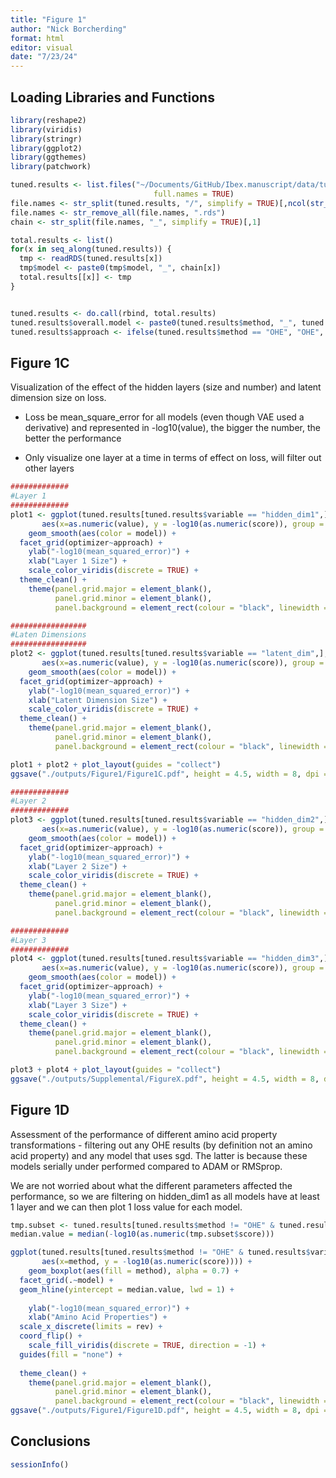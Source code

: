 ```yaml
---
title: "Figure 1"
author: "Nick Borcherding"
format: html
editor: visual
date: "7/23/24"
---
```


## Loading Libraries and Functions

```r
library(reshape2)
library(viridis)
library(stringr)
library(ggplot2)
library(ggthemes)
library(patchwork)
```

```r
tuned.results <- list.files("~/Documents/GitHub/Ibex.manuscript/data/tuningRuns", 
                                full.names = TRUE)
file.names <- str_split(tuned.results, "/", simplify = TRUE)[,ncol(str_split(tuned.results, "/", simplify = TRUE))]
file.names <- str_remove_all(file.names, ".rds")
chain <- str_split(file.names, "_", simplify = TRUE)[,1]

total.results <- list()
for(x in seq_along(tuned.results)) {
  tmp <- readRDS(tuned.results[x])
  tmp$model <- paste0(tmp$model, "_", chain[x])
  total.results[[x]] <- tmp
}


tuned.results <- do.call(rbind, total.results)
tuned.results$overall.model <- paste0(tuned.results$method, "_", tuned.results$model)
tuned.results$approach <- ifelse(tuned.results$method == "OHE", "OHE", "AAP")

```

## Figure 1C

Visualization of the effect of the hidden layers (size and number) and latent dimension size on loss.

-   Loss be mean_square_error for all models (even though VAE used a derivative) and represented in -log10(value), the bigger the number, the better the performance

-   Only visualize one layer at a time in terms of effect on loss, will filter out other layers

```r
#############
#Layer 1
#############
plot1 <- ggplot(tuned.results[tuned.results$variable == "hidden_dim1",], 
       aes(x=as.numeric(value), y = -log10(as.numeric(score)), group = model)) + 
    geom_smooth(aes(color = model)) + 
  facet_grid(optimizer~approach) + 
    ylab("-log10(mean_squared_error)") + 
    xlab("Layer 1 Size") + 
    scale_color_viridis(discrete = TRUE) + 
  theme_clean() + 
    theme(panel.grid.major = element_blank(), 
          panel.grid.minor = element_blank(),
          panel.background = element_rect(colour = "black", linewidth =1)) 

#################
#Laten Dimensions
#################
plot2 <- ggplot(tuned.results[tuned.results$variable == "latent_dim",], 
       aes(x=as.numeric(value), y = -log10(as.numeric(score)), group = model)) + 
    geom_smooth(aes(color = model)) + 
  facet_grid(optimizer~approach) + 
    ylab("-log10(mean_squared_error)") + 
    xlab("Latent Dimension Size") + 
    scale_color_viridis(discrete = TRUE) + 
  theme_clean() + 
    theme(panel.grid.major = element_blank(), 
          panel.grid.minor = element_blank(),
          panel.background = element_rect(colour = "black", linewidth =1)) 

plot1 + plot2 + plot_layout(guides = "collect")
ggsave("./outputs/Figure1/Figure1C.pdf", height = 4.5, width = 8, dpi = 300)

#############
#Layer 2
#############
plot3 <- ggplot(tuned.results[tuned.results$variable == "hidden_dim2",], 
       aes(x=as.numeric(value), y = -log10(as.numeric(score)), group = model)) + 
    geom_smooth(aes(color = model)) + 
  facet_grid(optimizer~approach) + 
    ylab("-log10(mean_squared_error)") + 
    xlab("Layer 2 Size") + 
    scale_color_viridis(discrete = TRUE) + 
  theme_clean() + 
    theme(panel.grid.major = element_blank(), 
          panel.grid.minor = element_blank(),
          panel.background = element_rect(colour = "black", linewidth =1)) 

#############
#Layer 3
#############
plot4 <- ggplot(tuned.results[tuned.results$variable == "hidden_dim3",], 
       aes(x=as.numeric(value), y = -log10(as.numeric(score)), group = model)) + 
    geom_smooth(aes(color = model)) + 
  facet_grid(optimizer~approach) + 
    ylab("-log10(mean_squared_error)") + 
    xlab("Layer 3 Size") + 
    scale_color_viridis(discrete = TRUE) + 
  theme_clean() + 
    theme(panel.grid.major = element_blank(), 
          panel.grid.minor = element_blank(),
          panel.background = element_rect(colour = "black", linewidth =1)) 

plot3 + plot4 + plot_layout(guides = "collect")
ggsave("./outputs/Supplemental/FigureX.pdf", height = 4.5, width = 8, dpi = 300)
```

## Figure 1D

Assessment of the performance of different amino acid property transformations - filtering out any OHE results (by definition not an amino acid property) and any model that uses sgd. The latter is because these models serially under performed compared to ADAM or RMSprop.

We are not worried about what the different parameters affected the performance, so we are filtering on hidden_dim1 as all models have at least 1 layer and we can then plot 1 loss value for each model.

```r
tmp.subset <- tuned.results[tuned.results$method != "OHE" & tuned.results$variable == "hidden_dim1" & tuned.results$optimizer != "sgd",]
median.value = median(-log10(as.numeric(tmp.subset$score)))

ggplot(tuned.results[tuned.results$method != "OHE" & tuned.results$variable == "hidden_dim1" & tuned.results$optimizer != "sgd",], 
       aes(x=method, y = -log10(as.numeric(score)))) + 
    geom_boxplot(aes(fill = method), alpha = 0.7) + 
  facet_grid(.~model) + 
  geom_hline(yintercept = median.value, lwd = 1) + 
  
    ylab("-log10(mean_squared_error)") + 
    xlab("Amino Acid Properties") + 
  scale_x_discrete(limits = rev) + 
  coord_flip() + 
    scale_fill_viridis(discrete = TRUE, direction = -1) + 
  guides(fill = "none") + 
  
  theme_clean() + 
    theme(panel.grid.major = element_blank(), 
          panel.grid.minor = element_blank(),
          panel.background = element_rect(colour = "black", linewidth =1)) 
ggsave("./outputs/Figure1/Figure1D.pdf", height = 4.5, width = 8, dpi = 300)
```

## Conclusions

```r
sessionInfo()
```
